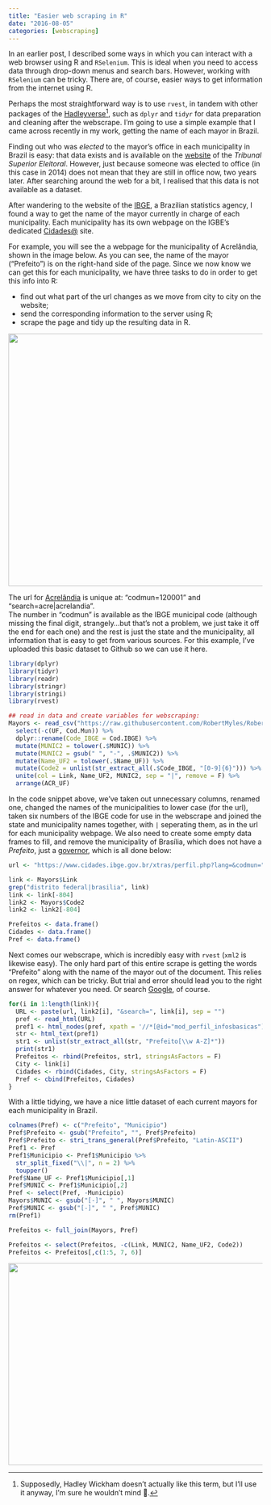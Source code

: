```yaml
---
title: "Easier web scraping in R"
date: "2016-08-05"
categories: [webscraping]
---
```


In an earlier post, I described some ways in which you can interact with a web browser using R and `RSelenium`. This is ideal when you need to access data through drop-down menus and search bars. However, working with `RSelenium` can be tricky. There are, of course, easier ways to get information from the internet using R.

Perhaps the most straightforward way is to use `rvest`, in tandem with other packages of the [Hadleyverse](https://barryrowlingson.github.io/hadleyverse/#1)[^1], such as `dplyr` and `tidyr` for data preparation and cleaning after the webscrape. I'm going to use a simple example that I came across recently in my work, getting the name of each mayor in Brazil.

[^1]: Supposedly, Hadley Wickham doesn't actually like this term, but I'll use it anyway, I'm sure he wouldn't mind 🙂.

Finding out who was *elected* to the mayor's office in each municipality in Brazil is easy: that data exists and is available on the [website](https://www.tse.jus.br/) of the *Tribunal Superior Eleitoral*. However, just because someone was elected to office (in this case in 2014) does not mean that they are still in office now, two years later. After searching around the web for a bit, I realised that this data is not available as a dataset.

After wandering to the website of the [IBGE](https://www.ibge.gov.br/home/), a Brazilian statistics agency, I found a way to get the name of the mayor currently in charge of each municipality. Each municipality has its own webpage on the IGBE's dedicated [Cidades\@](https://www.cidades.ibge.gov.br/xtras/home.php) site.

For example, you will see the a webpage for the municipality of Acrelândia, shown in the image below. As you can see, the name of the mayor ("Prefeito") is on the right-hand side of the page. Since we now know we can get this for each municipality, we have three tasks to do in order to get this info into R:

-   find out what part of the url changes as we move from city to city on the website;
-   send the corresponding information to the server using R;
-   scrape the page and tidy up the resulting data in R.

<img src="https://i.imgur.com/MGqKffr.png" style="width:750px;height:500px;"/>

The url for [Acrelândia](https://www.cidades.ibge.gov.br/xtras/perfil.php?lang=&codmun=120001&search=acre%7Cacrelandia) is unique at: "codmun=120001" and "search=acre\|acrelandia".\
The number in "codmun" is available as the IBGE municipal code (although missing the final digit, strangely...but that's not a problem, we just take it off the end for each one) and the rest is just the state and the municipality, all information that is easy to get from various sources. For this example, I've uploaded this basic dataset to Github so we can use it here.

``` r
library(dplyr)
library(tidyr)
library(readr)
library(stringr)
library(stringi)
library(rvest)

## read in data and create variables for webscraping:
Mayors <- read_csv("https://raw.githubusercontent.com/RobertMyles/RobertMyles.github.io/master/_data/IBGE_codes.csv") %>%
  select(-c(UF, Cod.Mun)) %>%
  dplyr::rename(Code_IBGE = Cod.IBGE) %>%
  mutate(MUNIC2 = tolower(.$MUNIC)) %>%
  mutate(MUNIC2 = gsub(" ", "-", .$MUNIC2)) %>%
  mutate(Name_UF2 = tolower(.$Name_UF)) %>%
  mutate(Code2 = unlist(str_extract_all(.$Code_IBGE, "[0-9]{6}"))) %>%
  unite(col = Link, Name_UF2, MUNIC2, sep = "|", remove = F) %>%
  arrange(ACR_UF)
```

In the code snippet above, we've taken out unnecessary columns, renamed one, changed the names of the municipalities to lower case (for the url), taken six numbers of the IBGE code for use in the webscrape and joined the state and municipality names together, with `|` seperating them, as in the url for each municipality webpage. We also need to create some empty data frames to fill, and remove the municipality of Brasília, which does not have a *Prefeito*, just a [governor](https://www.cidades.ibge.gov.br/xtras/perfil.php?lang=&codmun=530010&search=distrito-federal%7Cbrasilia), which is all done below:

``` r
url <- "https://www.cidades.ibge.gov.br/xtras/perfil.php?lang=&codmun="

link <- Mayors$Link
grep("distrito federal|brasilia", link)
link <- link[-804]
link2 <- Mayors$Code2
link2 <- link2[-804]

Prefeitos <- data.frame()
Cidades <- data.frame()
Pref <- data.frame()
```

Next comes our webscrape, which is incredibly easy with `rvest` (`xml2` is likewise easy). The only hard part of this entire scrape is getting the words "Prefeito" along with the name of the mayor out of the document. This relies on regex, which can be tricky. But trial and error should lead you to the right answer for whatever you need. Or search [Google](https://www.rexegg.com/regex-quickstart.html), of course.

``` r
for(i in 1:length(link)){
  URL <- paste(url, link2[i], "&search=", link[i], sep = "")
  pref <- read_html(URL)
  pref1 <- html_nodes(pref, xpath = '//*[@id="mod_perfil_infosbasicas"]')
  str <- html_text(pref1)
  str1 <- unlist(str_extract_all(str, "Prefeito[\\w A-Z]*"))
  print(str1)
  Prefeitos <- rbind(Prefeitos, str1, stringsAsFactors = F)
  City <- link[i]
  Cidades <- rbind(Cidades, City, stringsAsFactors = F)
  Pref <- cbind(Prefeitos, Cidades)
}
```

With a little tidying, we have a nice little dataset of each current mayors for each municipality in Brazil.

``` r
colnames(Pref) <- c("Prefeito", "Municipio")
Pref$Prefeito <- gsub("Prefeito", "", Pref$Prefeito)
Pref$Prefeito <- stri_trans_general(Pref$Prefeito, "Latin-ASCII")
Pref1 <- Pref
Pref1$Municipio <- Pref1$Municipio %>%
  str_split_fixed("\\|", n = 2) %>%
  toupper()
Pref$Name_UF <- Pref1$Municipio[,1]
Pref$MUNIC <- Pref1$Municipio[,2]
Pref <- select(Pref, -Municipio)
Mayors$MUNIC <- gsub("[-]", " ", Mayors$MUNIC)
Pref$MUNIC <- gsub("[-]", " ", Pref$MUNIC)
rm(Pref1)

Prefeitos <- full_join(Mayors, Pref)

Prefeitos <- select(Prefeitos, -c(Link, MUNIC2, Name_UF2, Code2))
Prefeitos <- Prefeitos[,c(1:5, 7, 6)]
```

<img src="https://i.imgur.com/TRMOSkV.png" style="width:650px;height:400px;"/>
